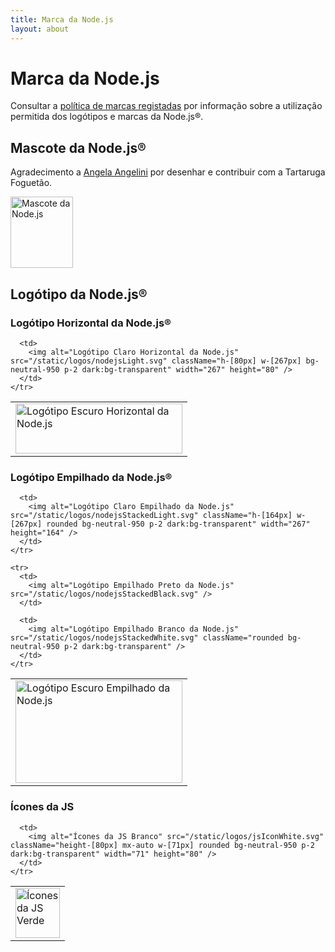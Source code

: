 ```yaml
---
title: Marca da Node.js
layout: about
---
```


# Marca da Node.js

Consultar a [política de marcas registadas](https://trademark-policy.openjsf.org/) por informação sobre a utilização permitida dos logótipos e marcas da Node.js®.

## Mascote da Node.js®

Agradecimento a [Angela Angelini](https://www.linkedin.com/in/angeliningl/) por desenhar e contribuir com a Tartaruga Foguetão.

<img alt="Mascote da Node.js" src="/static/images/node-mascot.svg" className="w-[100px]" width="100" height="114" />

## Logótipo da Node.js®

### Logótipo Horizontal da Node.js®

<table>
  <tbody>
    <tr>
      <td>
        <img alt="Logótipo Escuro Horizontal da Node.js" src="/static/logos/nodejsDark.svg" className="h-[80px] w-[267px]" width="267" height="80" />
      </td>

      <td>
        <img alt="Logótipo Claro Horizontal da Node.js" src="/static/logos/nodejsLight.svg" className="h-[80px] w-[267px] bg-neutral-950 p-2 dark:bg-transparent" width="267" height="80" />
      </td>
    </tr>
  </tbody>
</table>

### Logótipo Empilhado da Node.js®

<table>
  <tbody>
    <tr>
      <td>
        <img alt="Logótipo Escuro Empilhado da Node.js" src="/static/logos/nodejsStackedDark.svg" className="h-[164px] w-[267px]" width="267" height="164" />
      </td>

      <td>
        <img alt="Logótipo Claro Empilhado da Node.js" src="/static/logos/nodejsStackedLight.svg" className="h-[164px] w-[267px] rounded bg-neutral-950 p-2 dark:bg-transparent" width="267" height="164" />
      </td>
    </tr>

    <tr>
      <td>
        <img alt="Logótipo Empilhado Preto da Node.js" src="/static/logos/nodejsStackedBlack.svg" />
      </td>

      <td>
        <img alt="Logótipo Empilhado Branco da Node.js" src="/static/logos/nodejsStackedWhite.svg" className="rounded bg-neutral-950 p-2 dark:bg-transparent" />
      </td>
    </tr>
  </tbody>
</table>

### Ícones da JS

<table>
  <tbody>
    <tr>
      <td>
        <img alt="Ícones da JS Verde" src="/static/logos/jsIconGreen.svg" className="height-[80px] mx-auto w-[71px]" width="71" height="80" />
      </td>

      <td>
        <img alt="Ícones da JS Branco" src="/static/logos/jsIconWhite.svg" className="height-[80px] mx-auto w-[71px] rounded bg-neutral-950 p-2 dark:bg-transparent" width="71" height="80" />
      </td>
    </tr>
  </tbody>
</table>
